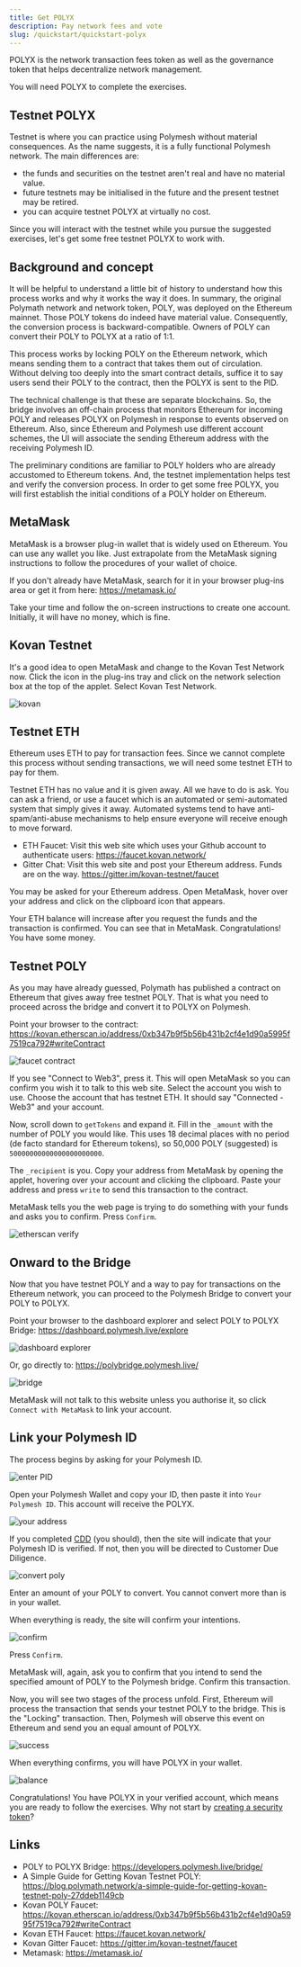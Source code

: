 ```yaml
---
title: Get POLYX
description: Pay network fees and vote
slug: /quickstart/quickstart-polyx
---
```



POLYX is the network transaction fees token as well as the governance token that helps decentralize network management.

You will need POLYX to complete the exercises.

## Testnet POLYX

Testnet is where you can practice using Polymesh without material consequences. As the name suggests, it is a fully functional Polymesh network. The main differences are:

- the funds and securities on the testnet aren't real and have no material value.
- future testnets may be initialised in the future and the present testnet may be retired.
- you can acquire testnet POLYX at virtually no cost.

Since you will interact with the testnet while you pursue the suggested exercises, let's get some free testnet POLYX to work with.

## Background and concept

It will be helpful to understand a little bit of history to understand how this process works and why it works the way it does. In summary, the original Polymath network and network token, POLY, was deployed on the Ethereum mainnet. Those POLY tokens do indeed have material value. Consequently, the conversion process is backward-compatible. Owners of POLY can convert their POLY to POLYX at a ratio of 1:1.

This process works by locking POLY on the Ethereum network, which means sending them to a contract that takes them out of circulation. Without delving too deeply into the smart contract details, suffice it to say users send their POLY to the contract, then the POLYX is sent to the PID.

The technical challenge is that these are separate blockchains. So, the bridge involves an off-chain process that monitors Ethereum for incoming POLY and releases POLYX on Polymesh in response to events observed on Ethereum. Also, since Ethereum and Polymesh use different account schemes, the UI will associate the sending Ethereum address with the receiving Polymesh ID.

The preliminary conditions are familiar to POLY holders who are already accustomed to Ethereum tokens. And, the testnet implementation helps test and verify the conversion process. In order to get some free POLYX, you will first establish the initial conditions of a POLY holder on Ethereum.

## MetaMask

MetaMask is a browser plug-in wallet that is widely used on Ethereum. You can use any wallet you like. Just extrapolate from the MetaMask signing instructions to follow the procedures of your wallet of choice.

If you don't already have MetaMask, search for it in your browser plug-ins area or get it from here: https://metamask.io/

Take your time and follow the on-screen instructions to create one account. Initially, it will have no money, which is fine.

## Kovan Testnet

It's a good idea to open MetaMask and change to the Kovan Test Network now. Click the icon in the plug-ins tray and click on the network selection box at the top of the applet. Select Kovan Test Network.

![kovan](images/kovan.png)

## Testnet ETH

Ethereum uses ETH to pay for transaction fees. Since we cannot complete this process without sending transactions, we will need some testnet ETH to pay for them.

Testnet ETH has no value and it is given away. All we have to do is ask. You can ask a friend, or use a faucet which is an automated or semi-automated system that simply gives it away. Automated systems tend to have anti-spam/anti-abuse mechanisms to help ensure everyone will receive enough to move forward.

- ETH Faucet: Visit this web site which uses your Github account to authenticate users:  https://faucet.kovan.network/
- Gitter Chat: Visit this web site and post your Ethereum address. Funds are on the way.  https://gitter.im/kovan-testnet/faucet

You may be asked for your Ethereum address. Open MetaMask, hover over your address and click on the clipboard icon that appears.

Your ETH balance will increase after you request the funds and the transaction is confirmed. You can see that in MetaMask. Congratulations! You have some money.

## Testnet POLY

As you may have already guessed, Polymath has published a contract on Ethereum that gives away free testnet POLY. That is what you need to proceed across the bridge and convert it to POLYX on Polymesh.

Point your browser to the contract: https://kovan.etherscan.io/address/0xb347b9f5b56b431b2cf4e1d90a5995f7519ca792#writeContract

![faucet contract](images/get-kovan-poly.png)

If you see "Connect to Web3", press it. This will open MetaMask so you can confirm you wish it to talk to this web site. Select the account you wish to use. Choose the account that has testnet ETH. It should say "Connected - Web3" and your account.

Now, scroll down to `getTokens` and expand it. Fill in the `_amount` with the number of POLY you would like. This uses 18 decimal places with no period (de facto standard for Ethereum tokens), so 50,000 POLY (suggested) is `50000000000000000000000`. 

The `_recipient` is you. Copy your address from MetaMask by opening the applet, hovering over your account and clicking the clipboard. Paste your address and press `write` to send this transaction to the contract.

MetaMask tells you the web page is trying to do something with your funds and asks you to confirm. Press `Confirm`.

![etherscan verify](images/etherscan-verify-faucet-txn.png)

## Onward to the Bridge

Now that you have testnet POLY and a way to pay for transactions on the Ethereum network, you can proceed to the Polymesh Bridge to convert your POLY to POLYX.

Point your browser to the dashboard explorer and select POLY to POLYX Bridge: https://dashboard.polymesh.live/explore

![dashboard explorer](images/dashboard-explore-bridge.png)

Or, go directly to: https://polybridge.polymesh.live/

![bridge](images/polybridge.png)

MetaMask will not talk to this website unless you authorise it, so click `Connect with MetaMask` to link your account.

## Link your Polymesh ID

The process begins by asking for your Polymesh ID.

![enter PID](images/bridge-enter-polymesh-address.png)

Open your Polymesh Wallet and copy your ID, then paste it into `Your Polymesh ID`. This account will receive the POLYX.

![your address](images/bridge-get-your-address.png)

If you completed [CDD](/02-quickstart/quickstart-cdd) (you should), then the site will indicate that your Polymesh ID is verified. If not, then you will be directed to Customer Due Diligence.

![convert poly](images/convert-poly-polyx.png)

Enter an amount of your POLY to convert. You cannot convert more than is in your wallet.

When everything is ready, the site will confirm your intentions.

![confirm](images/confirm-poly-polyx.png)

Press `Confirm`.

MetaMask will, again, ask you to confirm that you intend to send the specified amount of POLY to the Polymesh bridge. Confirm this transaction.

Now, you will see two stages of the process unfold. First, Ethereum will process the transaction that sends your testnet POLY to the bridge. This is the "Locking" transaction. Then, Polymesh will observe this event on Ethereum and send you an equal amount of POLYX.

![success](images/bridge-success.png)

When everything confirms, you will have POLYX in your wallet.

![balance](images/alice-balance.png)

Congratulations! You have POLYX in your verified account, which means you are ready to follow the exercises. Why not start by [creating a security token](/originate/landingpage)?


## Links

- POLY to POLYX Bridge: https://developers.polymesh.live/bridge/
- A Simple Guide for Getting Kovan Testnet POLY: https://blog.polymath.network/a-simple-guide-for-getting-kovan-testnet-poly-27ddeb1149cb
- Kovan POLY Faucet: https://kovan.etherscan.io/address/0xb347b9f5b56b431b2cf4e1d90a5995f7519ca792#writeContract
- Kovan ETH Faucet: https://faucet.kovan.network/
- Kovan Gitter Faucet:  https://gitter.im/kovan-testnet/faucet
- Metamask: https://metamask.io/
